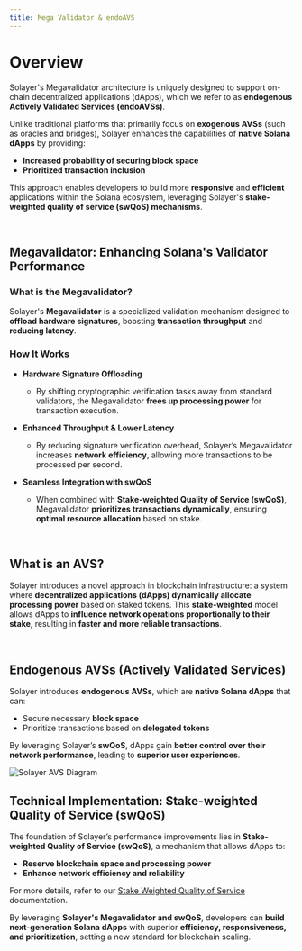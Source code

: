```yaml
---
title: Mega Validator & endoAVS
---
```


# Overview

Solayer's Megavalidator architecture is uniquely designed to support on-chain decentralized applications (dApps), which we refer to as **endogenous Actively Validated Services (endoAVSs)**.

Unlike traditional platforms that primarily focus on **exogenous AVSs** (such as oracles and bridges), Solayer enhances the capabilities of **native Solana dApps** by providing:

- **Increased probability of securing block space**
- **Prioritized transaction inclusion**

This approach enables developers to build more **responsive** and **efficient** applications within the Solana ecosystem, leveraging Solayer's **stake-weighted quality of service (swQoS) mechanisms**.

<br />

## Megavalidator: Enhancing Solana's Validator Performance

### What is the Megavalidator?

Solayer's **Megavalidator** is a specialized validation mechanism designed to **offload hardware signatures**, boosting **transaction throughput** and **reducing latency**.

### How It Works

- **Hardware Signature Offloading**  
   - By shifting cryptographic verification tasks away from standard validators, the Megavalidator **frees up processing power** for transaction execution.
   
- **Enhanced Throughput & Lower Latency**  
   - By reducing signature verification overhead, Solayer’s Megavalidator increases **network efficiency**, allowing more transactions to be processed per second.

- **Seamless Integration with swQoS**  
   - When combined with **Stake-weighted Quality of Service (swQoS)**, Megavalidator **prioritizes transactions dynamically**, ensuring **optimal resource allocation** based on stake.

<br />

## What is an AVS?

Solayer introduces a novel approach in blockchain infrastructure: a system where **decentralized applications (dApps) dynamically allocate processing power** based on staked tokens. This **stake-weighted** model allows dApps to **influence network operations proportionally to their stake**, resulting in **faster and more reliable transactions**.

<br />

## Endogenous AVSs (Actively Validated Services)

Solayer introduces **endogenous AVSs**, which are **native Solana dApps** that can:

- Secure necessary **block space**
- Prioritize transactions based on **delegated tokens**

By leveraging Solayer’s **swQoS**, dApps gain **better control over their network performance**, leading to **superior user experiences**.

<Frame>
<img src="https://2113331469-files.gitbook.io/~/files/v0/b/gitbook-x-prod.appspot.com/o/spaces%2FzYM0pEemeu6F3UKGPAZE%2Fuploads%2FczazvZoJtQyAu7DjLsLl%2Fimage.png?alt=media&token=9061ac33-debd-47b9-901e-8fde433313bc" alt="Solayer AVS Diagram" />
</Frame>

<br />

## Technical Implementation: Stake-weighted Quality of Service (swQoS)

The foundation of Solayer’s performance improvements lies in **Stake-weighted Quality of Service (swQoS)**, a mechanism that allows dApps to:

- **Reserve blockchain space and processing power**
- **Enhance network efficiency and reliability**

For more details, refer to our [Stake Weighted Quality of Service](assets/mega-validator/transaction-acceleration/swQoS) documentation.

By leveraging **Solayer's Megavalidator and swQoS**, developers can **build next-generation Solana dApps** with superior **efficiency, responsiveness, and prioritization**, setting a new standard for blockchain scaling.
